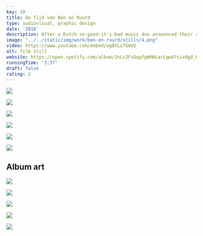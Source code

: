 ```yaml
---
key: 10
title: De Tijd van Ben en Ruurd
type: audiovisual, graphic design
date: '2018'
description: After a Dutch so-good-it's-bad music duo announced their stop, my friend Thomas Bodlaender was so devistated that he wrote a goodby song, for which I directed an accompanying music video with one of the actiual artists!
image: "../../static/img/work/ben-en-ruurd/stills/4.png"
video: https://www.youtube.com/embed/wgBYLz7GmVE
alt: film still
website: https://open.spotify.com/album/1nLc3FsDqqfgWHWiarLqw4?si=0gd_KFGhQCeZRnx9t5KP_w
runningTime: '3:37'
draft: false
rating: 2
---
```


<Gallery width={50}>

![](../../static/img/work/ben-en-ruurd/stills/1.png)

![](../../static/img/work/ben-en-ruurd/stills/2.png)

![](../../static/img/work/ben-en-ruurd/stills/3.png)

![](../../static/img/work/ben-en-ruurd/stills/4.png)

![](../../static/img/work/ben-en-ruurd/stills/5.png)

![](../../static/img/work/ben-en-ruurd/stills/6.png)

</Gallery>



<Container>

## Album art

</Container>

![](../../static/img/work/ben-en-ruurd/DeTijdVanBenEnRuurd.albumart.png)

<Gallery width={25}>

![](../../static/img/work/ben-en-ruurd/4.png)

![](../../static/img/work/ben-en-ruurd/3.png)

![](../../static/img/work/ben-en-ruurd/2.png)

![](../../static/img/work/ben-en-ruurd/1.png)

</Gallery>


